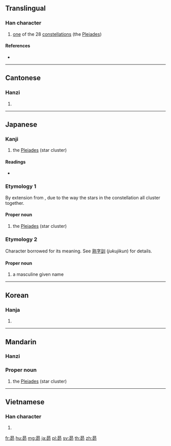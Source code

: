 ==Translingual==

===Han character===
{{Han char|rn=72|rad=日|as=05|sn=9|four=60727|canj=AHHL|ids=⿱日卯}}

# [[one]] of the 28 [[constellation]]s (the [[Pleiades]])

====References====
* {{Han ref|kx=0494.060|dkj=13865|dj=0858.120|hdz=21503.020|uh=6634|ud=26164|bh=CEF6|bd=52982}}

----

==Cantonese==

===Hanzi===
{{yue-hanzi|jyut=[[maau5]]|y=maau5}}

# {{defn|lang=yue|sort=日05}}

----

==Japanese==

===Kanji===
{{ja-kanji|grade=n|rs=日05}}

# the [[Pleiades]] (star cluster)

====Readings====
* {{ja-readings|on=[[ぼう]] (bō), [[もう]] (mō)|nanori=[[すばる]] (Subaru), [[すまる]] (Sumaru), [[たかし]] (Takashi), [[のぼる]] (Noboru)}}

===Etymology 1===
By extension from {{m|ja|統ばる||to bunch together; to unite|tr=subaru}}, due to the way the stars in the constellation all cluster together.

====Proper noun====
{{ja-pos|proper|すばる}}

# the [[Pleiades]] (star cluster)

===Etymology 2===
Character borrowed for its meaning. See [[熟字訓]] (''jukujikun'') for details.

====Proper noun====
{{ja-pos|proper|すまる}}

{{ja-pos|proper|たかし}}

{{ja-pos|proper|のぼる}}

# a masculine given name

----

==Korean==

===Hanja===
{{ko-hanja|hangeul=[[묘]]|eumhun=|rv=myo|mr=myo|y=myo}}

# {{defn|lang=ko|sort=日05}}

----

==Mandarin==

===Hanzi===
{{cmn-hanzi|pin=[[mǎo]] ([[mao3]])|wg=mao<sup>3</sup>}}

===Proper noun===
{{head|cmn|proper noun|sc=Hani}}{{attention|cmn|needs inflection template}}

# the [[Pleiades]] (star cluster)

----

==Vietnamese==

===Han character===
{{vi-hantu|[[mão]], [[máu]]|rs=日05}}

# {{defn|lang=vi|sort=日05}}

[[fr:昴]]
[[hu:昴]]
[[mg:昴]]
[[ja:昴]]
[[pl:昴]]
[[sv:昴]]
[[th:昴]]
[[zh:昴]]